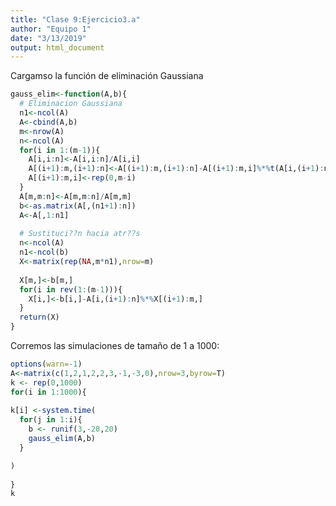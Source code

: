 ```yaml
---
title: "Clase 9:Ejercicio3.a"
author: "Equipo 1"
date: "3/13/2019"
output: html_document
---
```

Cargamso la función de eliminación Gaussiana

```r
gauss_elim<-function(A,b){
  # Eliminacion Gaussiana
  n1<-ncol(A)
  A<-cbind(A,b)
  m<-nrow(A)
  n<-ncol(A)
  for(i in 1:(m-1)){
    A[i,i:n]<-A[i,i:n]/A[i,i]
    A[(i+1):m,(i+1):n]<-A[(i+1):m,(i+1):n]-A[(i+1):m,i]%*%t(A[i,(i+1):n])
    A[(i+1):m,i]<-rep(0,m-i)
  }
  A[m,m:n]<-A[m,m:n]/A[m,m]
  b<-as.matrix(A[,(n1+1):n])
  A<-A[,1:n1]
  
  # Sustituci??n hacia atr??s
  n<-ncol(A)
  n1<-ncol(b)
  X<-matrix(rep(NA,m*n1),nrow=m)
  
  X[m,]<-b[m,]
  for(i in rev(1:(m-1))){
    X[i,]<-b[i,]-A[i,(i+1):n]%*%X[(i+1):m,]
  }
  return(X)
}

```

Corremos las simulaciones de tamaño de 1 a 1000:

```r
options(warn=-1) 
A<-matrix(c(1,2,1,2,2,3,-1,-3,0),nrow=3,byrow=T)
k <- rep(0,1000)
for(i in 1:1000){
  
k[i] <-system.time(
  for(j in 1:i){
    b <- runif(3,-20,20)
    gauss_elim(A,b)
  }

)   
  
}
k
```

